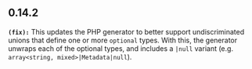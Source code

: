 ## 0.14.2
**`(fix):`** This updates the PHP generator to better support undiscriminated unions that define one or more `optional` types.
With this, the generator unwraps each of the optional types, and includes a `|null` variant (e.g. `array<string, mixed>|Metadata|null`).

